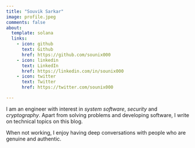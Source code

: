 ```yaml
---
title: "Souvik Sarkar"
image: profile.jpeg
comments: false
about:
  template: solana
  links:
    - icon: github
      text: Github
      href: https://github.com/sounix000
    - icon: linkedin
      text: LinkedIn
      href: https://linkedin.com/in/sounix000
    - icon: twitter
      text: Twitter
      href: https://twitter.com/sounix000

---
```


I am an engineer with interest in _system software_, _security_ and _cryptography_. Apart from solving problems and developing software, I write on technical topics on this blog.

When not working, I enjoy having deep conversations with people who are genuine and authentic.

